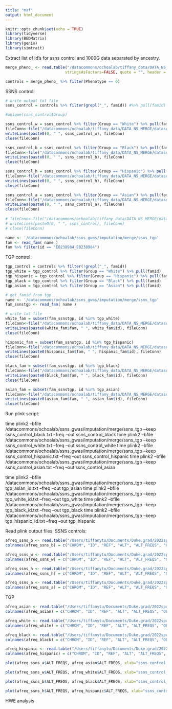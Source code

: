 ```yaml
---
title: "maf"
output: html_document
---
```


```r
knitr::opts_chunk$set(echo = TRUE)
library(tidyverse)
library(BEDMatrix)
library(genio)
library(simtrait)
```

Extract list of id's for ssns control and 1000G data separated by ancestry. 
```r
merge_pheno_ <- read.table("/datacommons/ochoalab/tiffany_data/DATA_NS_MERGE/merge_pheno_race_sex.txt", sep = " ", 
                          stringsAsFactors=FALSE, quote = "", header = TRUE)

controls = merge_pheno_ %>% filter(Phenotype == 0)
```

SSNS control:
```r
# write output txt file
ssns_control = controls %>% filter(grepl("_", famid)) #%>% pull(famid)

#unique(ssns_control$Group)

ssns_control_w = ssns_control %>% filter(Group == "White") %>% pull(famid) 
fileConn<-file("/datacommons/ochoalab/tiffany_data/DATA_NS_MERGE/datasubset/ssns_control_white.txt")
writeLines(paste0(0, " ", ssns_control_w), fileConn)
close(fileConn)

ssns_control_b = ssns_control %>% filter(Group == "Black") %>% pull(famid) 
fileConn<-file("/datacommons/ochoalab/tiffany_data/DATA_NS_MERGE/datasubset/ssns_control_black.txt")
writeLines(paste0(0, " ", ssns_control_b), fileConn)
close(fileConn)

ssns_control_h = ssns_control %>% filter(Group == "Hispanic") %>% pull(famid) 
fileConn<-file("/datacommons/ochoalab/tiffany_data/DATA_NS_MERGE/datasubset/ssns_control_hispanic.txt")
writeLines(paste0(0, " ", ssns_control_h), fileConn)
close(fileConn)

ssns_control_a = ssns_control %>% filter(Group == "Asian") %>% pull(famid) 
fileConn<-file("/datacommons/ochoalab/tiffany_data/DATA_NS_MERGE/datasubset/ssns_control_asian.txt")
writeLines(paste0(0, " ", ssns_control_a), fileConn)
close(fileConn)
  
# fileConn<-file("/datacommons/ochoalab/tiffany_data/DATA_NS_MERGE/datasubset/ssns_control_id.txt")
# writeLines(paste0(0, " ", ssns_control), fileConn)
# close(fileConn)
```

```r
name <- '/datacommons/ochoalab/ssns_gwas/imputation/merge/ssns_tgp'
fam <- read_fam( name )
fam %>% filter(id == "E0238984_E0238984")

```

TGP control: 
```r
tgp_control = controls %>% filter(!grepl("_", famid)) 
tgp_white = tgp_control %>% filter(Group == "White") %>% pull(famid)
tgp_hispanic = tgp_control %>% filter(Group == "Hispanic") %>% pull(famid)
tgp_black = tgp_control %>% filter(Group == "Black") %>% pull(famid)
tgp_asian = tgp_control %>% filter(Group == "Asian") %>% pull(famid)

# get famid from tgp
name <- '/datacommons/ochoalab/ssns_gwas/imputation/merge/ssns_tgp'
fam_ssnstgp <- read_fam( name ) 

# write txt file
white_fam = subset(fam_ssnstgp, id %in% tgp_white) 
fileConn<-file("/datacommons/ochoalab/tiffany_data/DATA_NS_MERGE/datasubset/tgp_white_id.txt")
writeLines(paste0(white_fam$fam, " ", white_fam$id), fileConn)
close(fileConn)

hispanic_fam = subset(fam_ssnstgp, id %in% tgp_hispanic) 
fileConn<-file("/datacommons/ochoalab/tiffany_data/DATA_NS_MERGE/datasubset/tgp_hispanic_id.txt")
writeLines(paste0(hispanic_fam$fam, " ", hispanic_fam$id), fileConn)
close(fileConn)

black_fam = subset(fam_ssnstgp, id %in% tgp_black) 
fileConn<-file("/datacommons/ochoalab/tiffany_data/DATA_NS_MERGE/datasubset/tgp_black_id.txt")
writeLines(paste0(black_fam$fam, " ", black_fam$id), fileConn)
close(fileConn)

asian_fam = subset(fam_ssnstgp, id %in% tgp_asian) 
fileConn<-file("/datacommons/ochoalab/tiffany_data/DATA_NS_MERGE/datasubset/tgp_asian_id.txt")
writeLines(paste0(asian_fam$fam, " ", asian_fam$id), fileConn)
close(fileConn)
```

Run plink script:

time plink2 --bfile /datacommons/ochoalab/ssns_gwas/imputation/merge/ssns_tgp --keep ssns_control_black.txt --freq --out ssns_control_black
time plink2 --bfile /datacommons/ochoalab/ssns_gwas/imputation/merge/ssns_tgp --keep ssns_control_white.txt --freq --out ssns_control_white
time plink2 --bfile /datacommons/ochoalab/ssns_gwas/imputation/merge/ssns_tgp --keep ssns_control_hispanic.txt --freq --out ssns_control_hispanic
time plink2 --bfile /datacommons/ochoalab/ssns_gwas/imputation/merge/ssns_tgp --keep ssns_control_asian.txt --freq --out ssns_control_asian

time plink2 --bfile /datacommons/ochoalab/ssns_gwas/imputation/merge/ssns_tgp --keep tgp_asian_id.txt --freq --out tgp_asian
time plink2 --bfile /datacommons/ochoalab/ssns_gwas/imputation/merge/ssns_tgp --keep tgp_white_id.txt --freq --out tgp_white
time plink2 --bfile /datacommons/ochoalab/ssns_gwas/imputation/merge/ssns_tgp --keep tgp_black_id.txt --freq --out tgp_black
time plink2 --bfile /datacommons/ochoalab/ssns_gwas/imputation/merge/ssns_tgp --keep tgp_hispanic_id.txt --freq --out tgp_hispanic


Read plink output files:
SSNS controls:
```r
afreq_ssns_b <- read.table("/Users/tiffanytu/Documents/Duke.grad/2022spring/lab/preprocessing/ssns_control_black.afreq", sep = "\t")
colnames(afreq_ssns_b) = c("CHROM", "ID", "REF", "ALT", "ALT_FREQS", "OBS_CT")

afreq_ssns_w <- read.table("/Users/tiffanytu/Documents/Duke.grad/2022spring/lab/preprocessing/ssns_control_white.afreq", sep = "\t")
colnames(afreq_ssns_w) = c("CHROM", "ID", "REF", "ALT", "ALT_FREQS", "OBS_CT")

afreq_ssns_h <- read.table("/Users/tiffanytu/Documents/Duke.grad/2022spring/lab/preprocessing/ssns_control_hispanic.afreq", sep = "\t")
colnames(afreq_ssns_h) = c("CHROM", "ID", "REF", "ALT", "ALT_FREQS", "OBS_CT")

afreq_ssns_a <- read.table("/Users/tiffanytu/Documents/Duke.grad/2022spring/lab/preprocessing/ssns_control_asian.afreq", sep = "\t")
colnames(afreq_ssns_a) = c("CHROM", "ID", "REF", "ALT", "ALT_FREQS", "OBS_CT")

```

TGP
```r
afreq_asian <- read.table("/Users/tiffanytu/Documents/Duke.grad/2022spring/lab/preprocessing/tgp_asian.afreq", sep = "\t")
colnames(afreq_asian) = c("CHROM", "ID", "REF", "ALT", "ALT_FREQS", "OBS_CT")

afreq_white <- read.table("/Users/tiffanytu/Documents/Duke.grad/2022spring/lab/preprocessing/tgp_white.afreq", sep = "\t")
colnames(afreq_white) = c("CHROM", "ID", "REF", "ALT", "ALT_FREQS", "OBS_CT")

afreq_black <- read.table("/Users/tiffanytu/Documents/Duke.grad/2022spring/lab/preprocessing/tgp_black.afreq", sep = "\t")
colnames(afreq_black) = c("CHROM", "ID", "REF", "ALT", "ALT_FREQS", "OBS_CT")

afreq_hispanic <- read.table("/Users/tiffanytu/Documents/Duke.grad/2022spring/lab/preprocessing/tgp_hispanic.afreq", sep = "\t")
colnames(afreq_hispanic) = c("CHROM", "ID", "REF", "ALT", "ALT_FREQS", "OBS_CT")
```

```r
plot(afreq_ssns_a$ALT_FREQS, afreq_asian$ALT_FREQS, xlab="ssns_control_asians N = 221", ylab="tgp_asians N = 993", main = "Group: Asian", pch='.')

plot(afreq_ssns_w$ALT_FREQS, afreq_white$ALT_FREQS, xlab="ssns_control_white N = 122", ylab="tgp_white N = 499",  main = "Group: White", pch='.')

plot(afreq_ssns_b$ALT_FREQS, afreq_black$ALT_FREQS, xlab="ssns_control_black N = 124", ylab="tgp_black N = 656",  main = "Group: Black", pch='.')

plot(afreq_ssns_h$ALT_FREQS, afreq_hispanic$ALT_FREQS, xlab="ssns_control_hispanic N = 2", ylab="tgp_hispanic N = 347", main = "Group: Hispanic (overlap snps: 10535665)", pch='.')
```

HWE analysis
